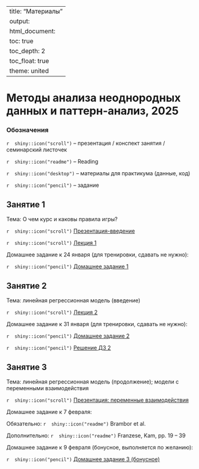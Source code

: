 
---
title: "Материалы"
output: 
  html_document:
    toc: true
    toc_depth: 2
    toc_float: true
    theme: united
---
# Методы анализа неоднородных данных и паттерн-анализ, 2025
 

### Обозначения
 
`r  shiny::icon("scroll")` -- презентация / конспект занятия / семинарский листочек
 
`r  shiny::icon("readme")` -- Reading
 
`r  shiny::icon("desktop")` -- материалы для практикума (данные, код)
 
`r  shiny::icon("pencil")` -- задание 
 
## Занятие 1
 
Тема: О чем курс и каковы правила игры? 
  
`r  shiny::icon("scroll")` <a href="MApolit_intro_2025.pdf" title=>Презентация-введение</a> 

`r  shiny::icon("scroll")` <a href="MApolit_lecture1_2025.pdf" title=>Лекция 1</a> 

Домашнее задание к 24 января (для тренировки, сдавать не нужно): 
 
`r  shiny::icon("pencil")` <a href="MApolit_hw1_2025.pdf" title=>Домашнее задание 1 </a> 

## Занятие 2
 
Тема: линейная регрессионная модель (введение)

`r  shiny::icon("scroll")` <a href="MApolit_lecture2_2025.pdf" title=>Лекция 2</a>

Домашнее задание к 31 января (для тренировки, сдавать не нужно): 
 
`r  shiny::icon("pencil")` <a href="MApolit_hw2_2025.pdf" title=>Домашнее задание 2 </a> 
 
`r  shiny::icon("pencil")` <a href="MApolit_hw2_solution.pdf" title=>Решение ДЗ 2 </a> 

## Занятие 3
 
Тема: линейная регрессионная модель (продолжение); модели с переменными взаимодействия

`r  shiny::icon("scroll")` <a href="MApolit_interactions.pdf" title=>Презентация: переменные взаимодействия</a>

Домашнее задание к 7 февраля: 
 
Обязательно: `r  shiny::icon("readme")` Brambor et al.

Дополнительно: `r  shiny::icon("readme")` Franzese, Kam, pp. 19 -- 39 

Домашнее задание к 9 февраля (бонусное, выполняется по желанию): 
 
`r  shiny::icon("pencil")` <a href="MApolit_hw3_bonus.pdf" title=>Домашнее задание 3 (бонусное) </a> 



  

